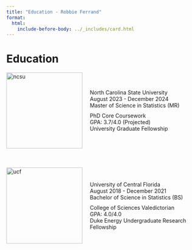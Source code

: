 ```yaml
---
title: "Education - Robbie Ferrand"
format:
  html:
    include-before-body: ../_includes/card.html
---
```



<div id="page-content">
<h1> Education </h1>
<div style="margin-bottom: 50px;"> <!-- Wrapper for first section -->
  <div style="display: flex; align-items: center; gap: 20px;">
  <img src="../images/ncsu.jpg" alt="ncsu" style="width: 200px; height: auto;">
  <div>
  <p style="margin: 0;">North Carolina State University</p>
  <p style="margin: 0;">August 2023 - December 2024</p>
  <p style="margin: 0; margin-bottom: 10px;">Master of Science in Statistics (MR)</p>
  <p style="margin: 0;">PhD Core Coursework</p>
  <p style="margin: 0;">GPA: 3.7/4.0 (Projected)</p>
  <p style="margin: 0;">University Graduate Fellowship</p>
  </div>
  </div>
</div>

<div> <!-- Wrapper for second section -->
  <div style="display: flex; align-items: center; gap: 20px;">
  <img src="../images/ucf.png" alt="ucf" style="width: 200px; height: auto;">
  <div>
  <p style="margin: 0;">University of Central Florida</p>
  <p style="margin: 0;">August 2018 - December 2021</p>
  <p style="margin: 0; margin-bottom: 10px;">Bachelor of Science in Statistics (BS)</p>
  <p style="margin: 0; ">College of Sciences Valedictorian</p>
  <p style="margin: 0;">GPA: 4.0/4.0</p>
  <p style="margin: 0;">Duke Energy Undergraduate Research Fellowship</p>
  </div>
  </div>
</div>
</div>
